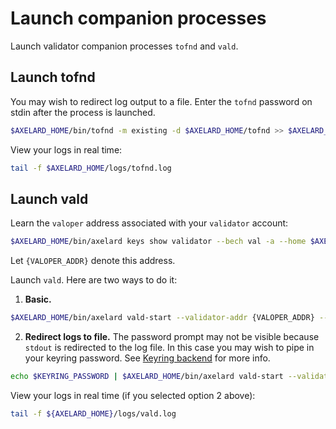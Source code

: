 # Launch companion processes

Launch validator companion processes `tofnd` and `vald`.

## Launch tofnd

You may wish to redirect log output to a file. Enter the `tofnd` password on stdin after the process is launched.

```bash
$AXELARD_HOME/bin/tofnd -m existing -d $AXELARD_HOME/tofnd >> $AXELARD_HOME/logs/tofnd.log 2>&1
```

View your logs in real time:

```bash
tail -f $AXELARD_HOME/logs/tofnd.log
```

## Launch vald

Learn the `valoper` address associated with your `validator` account:

```bash
$AXELARD_HOME/bin/axelard keys show validator --bech val -a --home $AXELARD_HOME
```

Let `{VALOPER_ADDR}` denote this address.

Launch `vald`. Here are two ways to do it:

1. **Basic.**

```bash
$AXELARD_HOME/bin/axelard vald-start --validator-addr {VALOPER_ADDR} --chain-id $AXELARD_CHAIN_ID --log_level debug --home $AXELARD_HOME
```

2. **Redirect logs to file.** The password prompt may not be visible because `stdout` is redirected to the log file. In this case you may wish to pipe in your keyring password. See [Keyring backend](/node/keyring/) for more info.

```bash
echo $KEYRING_PASSWORD | $AXELARD_HOME/bin/axelard vald-start --validator-addr {VALOPER_ADDR} --chain-id $AXELARD_CHAIN_ID --log_level debug --home $AXELARD_HOME >> ${AXELARD_HOME}/logs/vald.log 2>&1
```

View your logs in real time (if you selected option 2 above):

```bash
tail -f ${AXELARD_HOME}/logs/vald.log
```
